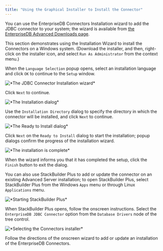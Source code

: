 ```yaml
---
title: "Using the Graphical Installer to Install the Connector"
---
```


<div id="using_the_graphical_installer_to_install_the_connector" class="registered_link"></div>

You can use the EnterpriseDB Connectors Installation wizard to add the JDBC connector to your system; the wizard is available from [the EnterpriseDB Advanced Downloads page](https://www.enterprisedb.com/advanced-downloads).

This section demonstrates using the Installation Wizard to install the Connectors on a Windows system. (Download the installer, and then, right-click on the installer icon, and select `Run As Administrator` from the context menu.)

When the `Language Selection` popup opens, select an installation language and click `OK` to continue to the `Setup` window.

![\*The JDBC Connector Installation wizard\*](../images/jdbc_installation_wizard.png)

Click `Next` to continue.

![\*The Installation dialog\*](../images/jdbc_installation_dialog.png)

Use the `Installation Directory` dialog to specify the directory in which the connector will be installed, and click `Next` to continue.

![\*The Ready to Install dialog\*](../images/ready_to_install.png)

Click `Next` on the `Ready to Install` dialog to start the installation; popup dialogs confirm the progress of the installation wizard.

![\*The installation is complete\*](../images/jdbc_installation_complete.png)

When the wizard informs you that it has completed the setup, click the `Finish` button to exit the dialog.

You can also use StackBuilder Plus to add or update the connector on an existing Advanced Server installation; to open StackBuilder Plus, select StackBuilder Plus from the Windows `Apps` menu or through Linux `Applications` menu.

![\*Starting StackBuilder Plus\*](../images/starting_stackbuilder_plus.png)

When StackBuilder Plus opens, follow the onscreen instructions. Select the `EnterpriseDB JDBC Connector` option from the `Database Drivers` node of the tree control.

![\*Selecting the Connectors installer\*](../images/selecting_the_connectors_installer.png)

Follow the directions of the onscreen wizard to add or update an installation of the EnterpriseDB Connectors.
